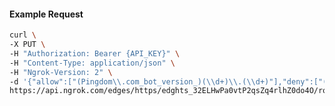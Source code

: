 
#### Example Request

```bash
curl \
-X PUT \
-H "Authorization: Bearer {API_KEY}" \
-H "Content-Type: application/json" \
-H "Ngrok-Version: 2" \
-d '{"allow":["(Pingdom\\.com_bot_version_)(\\d+)\\.(\\d+)"],"deny":["(made_up_bot)/(\\d+)\\.(\\d+)"],"enabled":true}' \
https://api.ngrok.com/edges/https/edghts_32ELHwPa0vtP2qsZq4rlhZ0do4O/routes/edghtsrt_32ELHxO8l6v6ymO6escl8RpINp2/user_agent_filter
```
